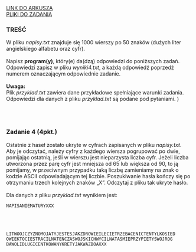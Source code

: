 
<div className="box_link"><a className="link  link_materials" target="_blank" href="https://arkusze.pl/maturalne/informatyka-2021-czerwiec-matura-rozszerzona-2.pdf">LINK DO ARKUSZA</a>
<br/>
<a className="link  link_materials" href="https://arkusze.pl/maturalne/informatyka-2021-czerwiec-matura-rozszerzona-zalaczniki.zip"> PLIKI DO ZADANIA</a>

<br/>
</div>

### TREŚĆ
W pliku <i>napisy.txt</i> znajduje się 1000 wierszy po 50 znaków (dużych liter angielskiego
alfabetu oraz cyfr).<br/><br/>
Napisz <b>program(y)</b>, który(e) da(dzą) odpowiedzi do poniższych zadań. Odpowiedzi zapisz
w pliku <i>wyniki4.txt</i>, a każdą odpowiedź poprzedź numerem oznaczającym odpowiednie
zadanie.<br/><br/>
<b>Uwaga:<br/></b> Plik <i>przyklad.txt</i> zawiera dane przykładowe spełniające warunki zadania.
Odpowiedzi dla danych z pliku <i>przyklad.txt</i> są podane pod pytaniami. )

<br/><br/>

### Zadanie 4 (4pkt.)
Ostatnie z haseł zostało ukryte w cyfrach zapisanych w pliku <i>napisy.txt</i>. Aby je odczytać,
należy cyfry z każdego wiersza pogrupować po dwie, pomijając ostatnią, jeśli w wierszu jest
nieparzysta liczba cyfr. Jeżeli liczba utworzona przez parę cyfr jest mniejsza od 65 lub większa
od 90, to ją pomijamy, w przeciwnym przypadku taką liczbę zamieniamy na znak o kodzie
ASCII odpowiadającym tej liczbie. Poszukiwanie hasła kończy się po otrzymaniu trzech
kolejnych znaków „X”. Odczytaj z pliku tak ukryte hasło.<br/><br/>
Dla danych z pliku <i>przyklad.txt</i> wynikiem jest: 

```text
NAPISANIEMATURYXXX
```

<br/><br/>
<Dropdown title="ODPOWIEDŹ">

```text
LITWOOJCZYZNOMOJATYJESTESJAKZDROWIEILECIETRZEBACENICTENTYLKOSIED
OWIEKTOCIESTRACILNATENCZASWOJSKICHWYCILNATASMIEPRZYPIETYSWOJROG
BAWOLIDLUGICENTKOWANYKRETYJAKWAZBOAXXX
```
</Dropdown>



